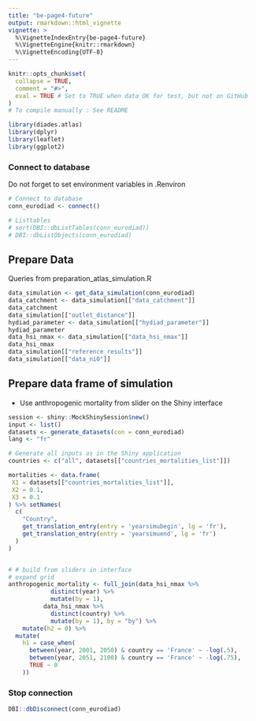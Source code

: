 ```yaml
---
title: "be-page4-future"
output: rmarkdown::html_vignette
vignette: >
  %\VignetteIndexEntry{be-page4-future}
  %\VignetteEngine{knitr::rmarkdown}
  %\VignetteEncoding{UTF-8}
---
```


```r
knitr::opts_chunk$set(
  collapse = TRUE,
  comment = "#>",
  eval = TRUE # Set to TRUE when data OK for test, but not on GitHub
)
# To compile manually : See README
```

```r
library(diades.atlas)
library(dplyr)
library(leaflet)
library(ggplot2)
```

### Connect to database

Do not forget to set environment variables in .Renviron
```r
# Connect to database
conn_eurodiad <- connect()

# Listtables
# sort(DBI::dbListTables(conn_eurodiad))
# DBI::dbListObjects(conn_eurodiad)
```

## Prepare Data

Queries from preparation_atlas_simulation.R

```r
data_simulation <- get_data_simulation(conn_eurodiad)
data_catchment <- data_simulation[["data_catchment"]]
data_catchment
data_simulation[["outlet_distance"]]
hydiad_parameter <- data_simulation[["hydiad_parameter"]]
hydiad_parameter
data_hsi_nmax <- data_simulation[["data_hsi_nmax"]]
data_hsi_nmax
data_simulation[["reference_results"]]
data_simulation[["data_ni0"]]
```

## Prepare data frame of simulation

- Use anthropogenic mortality from slider on the Shiny interface

```r
session <- shiny::MockShinySession$new()
input <- list()
datasets <- generate_datasets(con = conn_eurodiad)
lang <- "fr"

# Generate all inputs as in the Shiny application
countries <- c("all", datasets[["countries_mortalities_list"]])

mortalities <- data.frame(
 X1 = datasets[["countries_mortalities_list"]],
 X2 = 0.1,
 X3 = 0.1
) %>% setNames(
  c(
    "Country",
    get_translation_entry(entry = 'yearsimubegin', lg = 'fr'),
    get_translation_entry(entry = 'yearsimuend', lg = 'fr')
  )
)


# # build from sliders in interface 
# expand grid
anthropogenic_mortality <- full_join(data_hsi_nmax %>% 
            distinct(year) %>% 
            mutate(by = 1),
          data_hsi_nmax %>% 
            distinct(country) %>% 
            mutate(by = 1), by = "by") %>% 
    mutate(h2 = 0) %>% 
  mutate(
    h1 = case_when(
      between(year, 2001, 2050) & country == 'France' ~ -log(.5),
      between(year, 2051, 2100) & country == 'France' ~ -log(.75),
      TRUE ~ 0
    ))

```



### Stop connection

```r
DBI::dbDisconnect(conn_eurodiad)
```

